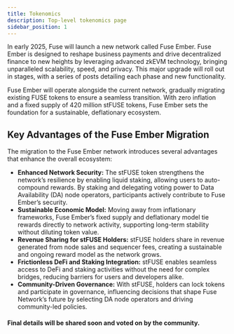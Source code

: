```yaml
---
title: Tokenomics
description: Top-level tokenomics page
sidebar_position: 1
---
```


In early 2025, Fuse will launch a new network called Fuse Ember. Fuse Ember is designed to reshape business payments and drive decentralized finance to new heights by leveraging advanced zkEVM technology, bringing unparalleled scalability, speed, and privacy. This major upgrade will roll out in stages, with a series of posts detailing each phase and new functionality.

Fuse Ember will operate alongside the current network, gradually migrating existing FUSE tokens to ensure a seamless transition. With zero inflation and a fixed supply of 420 million stFUSE tokens, Fuse Ember sets the foundation for a sustainable, deflationary ecosystem.

## Key Advantages of the Fuse Ember Migration

The migration to the Fuse Ember network introduces several advantages that enhance the overall ecosystem:

- **Enhanced Network Security:** The stFUSE token strengthens the network’s resilience by enabling liquid staking, allowing users to auto-compound rewards. By staking and delegating voting power to Data Availability (DA) node operators, participants actively contribute to Fuse Ember’s security.
- **Sustainable Economic Model:** Moving away from inflationary frameworks, Fuse Ember’s fixed supply and deflationary model tie rewards directly to network activity, supporting long-term stability without diluting token value.
- **Revenue Sharing for stFUSE Holders:** stFUSE holders share in revenue generated from node sales and sequencer fees, creating a sustainable and ongoing reward model as the network grows.
- **Frictionless DeFi and Staking Integration:** stFUSE enables seamless access to DeFi and staking activities without the need for complex bridges, reducing barriers for users and developers alike.
- **Community-Driven Governance:** With stFUSE, holders can lock tokens and participate in governance, influencing decisions that shape Fuse Network’s future by selecting DA node operators and driving community-led policies.

#### Final details will be shared soon and voted on by the community.
